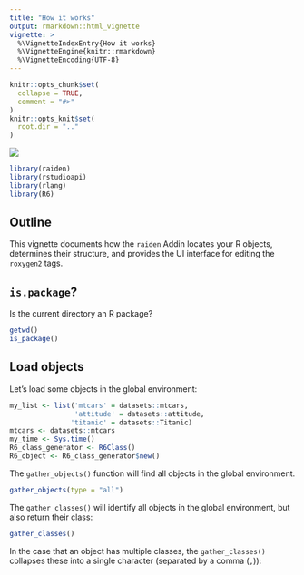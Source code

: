 ```yaml
---
title: "How it works"
output: rmarkdown::html_vignette
vignette: >
  %\VignetteIndexEntry{How it works}
  %\VignetteEngine{knitr::rmarkdown}
  %\VignetteEncoding{UTF-8}
---
```


```r
knitr::opts_chunk$set(
  collapse = TRUE,
  comment = "#>"
)
knitr::opts_knit$set(
  root.dir = ".."
)
```

![](https://img.shields.io/badge/status-under_development-red)

```r
library(raiden)
library(rstudioapi)
library(rlang)
library(R6)
```

## Outline

This vignette documents how the `raiden` Addin locates your R objects, determines their structure, and provides the UI interface for editing the `roxygen2` tags.

## `is.package`?

Is the current directory an R package? 

```r
getwd()
is_package()
```

## Load objects 

Let's load some objects in the global environment:

```r
my_list <- list('mtcars' = datasets::mtcars,
                'attitude' = datasets::attitude,
               'titanic' = datasets::Titanic)
mtcars <- datasets::mtcars
my_time <- Sys.time()
R6_class_generator <- R6Class()
R6_object <- R6_class_generator$new()
```


The `gather_objects()` function will find all objects in the global environment. 

```r
gather_objects(type = "all")
```

The `gather_classes()` will identify all objects in the global environment, but also return their class: 

```r
gather_classes()
```

In the case that an object has multiple classes, the `gather_classes()` collapses these into a single character (separated by a comma (`,`)):

